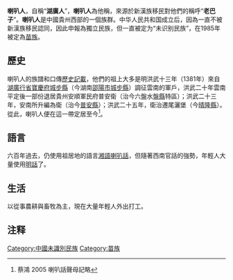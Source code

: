 
{{Infobox Ethnic group
|group='''喇叭人'''
|population=80000
|regions={{flagcountry|China}}[[貴州|貴州]][[晴隆|晴隆]]、[[普安|普安]]、[[六枝|六枝]]、[[水城|水城]]、[[盤縣|盤縣]]、[[龍里|龍里]]等
|languages=[[湘語|湘語]][[喇叭苗話|喇叭話]]、[[西南官話|西南官話]]
|rels=[[中國民間信仰|中國民間信仰]]，[[佛教|佛教]]，[[道教|道教]]
|related=[[漢族|漢族]]，[[苗族|苗族]]
}}

'''喇叭人'''，自稱“'''湖廣人'''”，'''喇叭人'''為他稱，來源於新漢族移民對他們的稱呼“'''老巴子'''”。'''喇叭人'''是中國貴州西部的一個族群。中华人民共和国成立后，因為一直不被新漢族移民認同，因此申報為獨立民族，但一直被定为“未识别民族”，在1985年被定為[[苗族|苗族]]。

== 歷史 ==

喇叭人的族譜和口傳[[歷史記載|歷史記載]]，他們的祖上大多是明洪武十三年（1381年）來自[[湖廣行省|湖廣行省]][[寶慶府|寶慶府]][[城步縣|城步縣]]（今湖南[[邵陽市|邵陽市]][[城步縣|城步縣]]）調征雲南的軍戶，洪武二十年雲南平定後一部份退居貴州安順軍民府普安衛（治今六盤水[[盤縣|盤縣]]特區）；洪武二十三年，安南所升編為衛（治今[[普安縣|普安縣]]）；洪武二十五年，衛治遷尾灑堡（今[[晴隆縣|晴隆縣]]）。從此，喇叭人便在這一帶定居至今<ref>蔡鴻 2005 喇叭話聲母記略</ref>。

== 語言 ==

六百年過去，仍使用祖居地的語言[[湘語|湘語]][[喇叭苗話|喇叭話]]，但隨著西南官話的強勢，年輕人大量使用[[西南官話|明話]]了。

== 生活 ==

以從事農耕與畜牧為主，現在大量年輕人外出打工。

== 注释 ==
{{reflist}}

[[Category:中國未識別民族|Category:中國未識別民族]]
[[Category:苗族|Category:苗族]]

{{貴州族群}}